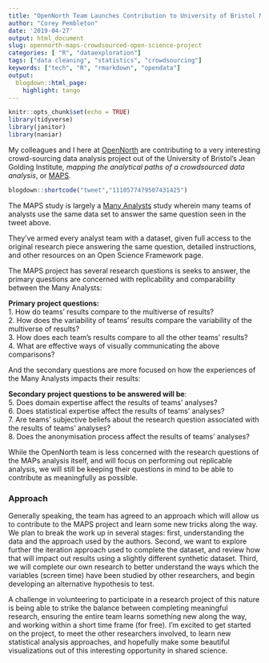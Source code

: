 ```yaml
---
title: "OpenNorth Team Launches Contribution to University of Bristol MAPS crowdsourced analysis"
author: "Corey Pembleton"
date: '2019-04-27'
output: html_document
slug: opennorth-maps-crowdsourced-open-science-project
categories: [ "R", "dataexploration"]
tags: ["data cleaning", "statistics", "crowdsourcing"]
keywords: ["tech", "R", "rmarkdown", "opendata"]
output:
  blogdown::html_page:
    highlight: tango
---
```


```r
knitr::opts_chunk$set(echo = TRUE)
library(tidyverse)
library(janitor)
library(naniar)

```

My colleagues and I here at [OpenNorth](https://opennorth.ca) are contributing to a very interesting crowd-sourcing data analysis project out of the University of Bristol's Jean Golding Institute, *mapping the analytical paths of a crowdsourced data analysis*, or [MAPS](https://jean-golding-institute.github.io/maps/).


```r

blogdown::shortcode("tweet","1110577479507431425")

```

The MAPS study is largely a [Many Analysts](https://journals.sagepub.com/doi/10.1177/2515245917747646) study wherein many teams of analysts use the same data set to answer the same question seen in the tweet above. 

They've armed every analyst team with a dataset, given full access to the original research piece answering the same question, detailed instructions, and other resources on an Open Science Framework page.

The MAPS project has several research questions is seeks to answer, the primary questions are concerned with replicability and comparability between the Many Analysts:

**Primary project questions:**  
1. How do teams’ results compare to the multiverse of results?  
2. How does the variability of teams’ results compare the variability of the multiverse of results?  
3. How does each team’s results compare to all the other teams’ results?  
4. What are effective ways of visually communicating the above comparisons?  

And the secondary questions are more focused on how the experiences of the Many Analysts impacts their results:

**Secondary project questions to be answered will be**:  
5. Does domain expertise affect the results of teams’ analyses?  
6. Does statistical expertise affect the results of teams’ analyses?  
7. Are teams’ subjective beliefs about the research question associated with the results of teams’ analyses?  
8. Does the anonymisation process affect the results of teams' analyses?  

While the OpenNorth team is less concerned with the research questions of the MAPs analysis itself, and will focus on performing out replicable analysis, we will still be keeping their questions in mind to be able to contribute as meaningfully as possible.

### Approach

Generally speaking, the team has agreed to an approach which will allow us to contribute to the MAPS project and learn some new tricks along the way. We plan to break the work up in several stages: first, understanding the data and the approach used by the authors. Second, we want to explore further the iteration approach used to complete the dataset, and review how that will impact out results using a slightly different synthetic dataset. Third, we will complete our own research to better understand the ways which the variables (screen time) have been studied by other researchers, and begin developing an alternative hypothesis to test.

A challenge in volunteering to participate in a research project of this nature is being able to strike the balance between completing meaningful research, ensuring the entire team learns something new along the way, and working within a short time frame (for free). I'm excited to get started on the project, to meet the other researchers involved, to learn new statistical analysis approaches, and hopefully make some beautiful visualizations out of this interesting opportunity in shared science.




